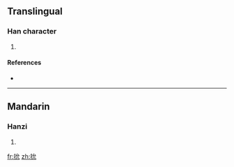 ==Translingual==

===Han character===
{{Han char|rn=64|rad=手|as=04|sn=7|four=5301<sub>0</sub>|canj=手戈竹山 (QIHU)}}

# {{defn|Han|sort=手04}}

====References====
* {{Han ref|kx=0420.050|dkj=11858|dj=0767.060|hdz=31846.030|uh=6281|ud=25217|bh=CAF1|bd=51953}}

----

==Mandarin==

===Hanzi===
{{cmn-hanzi|pin=[[yǎn]] ([[yan3]])|wg=yen<sup>3</sup>}}

# {{defn|Mandarin}}

[[fr:抁]]
[[zh:抁]]